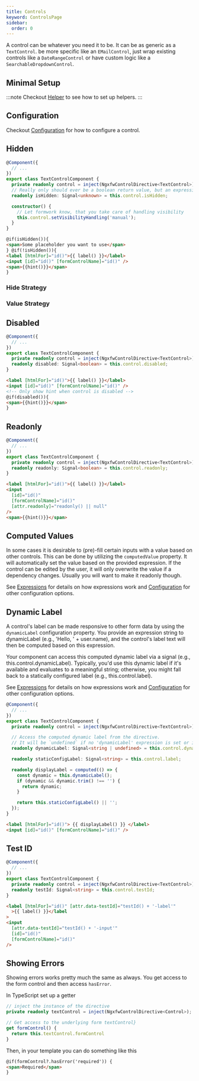 ```yaml
---
title: Controls
keyword: ControlsPage
sidebar:
  order: 0
---
```




A control can be whatever you need it to be. It can be as generic as a `TextControl`. be more specific like an `EMailControl`, just wrap existing controls like a `DateRangeControl` or have custom logic like a `SearchableDropdownControl`.

## Minimal Setup

:::note
Checkout [Helper](/guides/improvements#Helper) to see how to set up helpers.
:::

<ControlSetup />

## Configuration

Checkout [Configuration](/guides/configuration) for how to configure a control.

## Hidden

<HiddenExplanation />

```ts title="text-control.component.ts" group="visibility"
@Component({
  // ...
})
export class TextControlComponent {
  private readonly control = inject(NgxfwControlDirective<TextControl>);
  // Really only should ever be a boolean return value, but an expression could also return a number, string or object
  readonly isHidden: Signal<unknown> = this.control.isHidden;

  constructor() {
    // Let formwork know, that you take care of handling visibility
    this.control.setVisibilityHandling('manual');
  }
}
```

```html title="text-control.component.html" group="visibility"
@if(isHidden()){
<span>Some placeholder you want to use</span>
} @if(!isHidden()){
<label [htmlFor]="id()">{{ label() }}</label>
<input [id]="id()" [formControlName]="id()" />
<span>{{hint()}}</span>
}
```

### Hide Strategy

<HideStrategyExplanation />

### Value Strategy

<ValueStrategyExplanation />

## Disabled

<DisabledExplanation />

```ts title="text-control.component.ts" group="disabled"
@Component({
  // ...
})
export class TextControlComponent {
  private readonly control = inject(NgxfwControlDirective<TextControl>);
  readonly disabled: Signal<boolean> = this.control.disabled;
}
```

```html title="text-control.component.html" group="disabled"
<label [htmlFor]="id()">{{ label() }}</label>
<input [id]="id()" [formControlName]="id()" />
<!-- Only show hint when control is disabled -->
@if(disabled()){
<span>{{hint()}}</span>
}
```

## Readonly

<ReadonlyExplanation />

```ts title="text-control.component.ts" group="readonly"
@Component({
  // ...
})
export class TextControlComponent {
  private readonly control = inject(NgxfwControlDirective<TextControl>);
  readonly readonly: Signal<boolean> = this.control.readonly;
}
```

```html title="text-control.component.html" group="readonly"
<label [htmlFor]="id()">{{ label() }}</label>
<input
  [id]="id()"
  [formControlName]="id()"
  [attr.readonly]="readonly() || null"
/>
<span>{{hint()}}</span>
```

## Computed Values

In some cases it is desirable to (pre)-fill certain inputs with a value based on other controls. This can be done by utilizing the `computedValue` property. It will automatically set the value based on the provided expression. If the control can be edited by the user, it will only overwrite the value if a dependency changes. Usually you will want to make it readonly though.

See [Expressions](/guides/expressions) for details on how expressions work and [Configuration](/guides/configuration#control) for other configuration options.

## Dynamic Label

A control's label can be made responsive to other form data by using the `dynamicLabel` configuration property. You provide an expression string to dynamicLabel (e.g., 'Hello, ' + user.name), and the control's label text will then be computed based on this expression.

Your component can access this computed dynamic label via a signal (e.g., this.control.dynamicLabel). Typically, you'd use this dynamic label if it's available and evaluates to a meaningful string; otherwise, you might fall back to a statically configured label (e.g., this.control.label).

See [Expressions](/guides/expressions) for details on how expressions work and [Configuration](/guides/configuration#control) for other configuration options.

```ts title="text-control.component.ts" group="dynamic-label"
@Component({
  // ...
})
export class TextControlComponent {
  private readonly control = inject(NgxfwControlDirective<TextControl>);

  // Access the computed dynamic label from the directive.
  // It will be `undefined` if no 'dynamicLabel' expression is set or if it doesn't resolve to a string.
  readonly dynamicLabel: Signal<string | undefined> = this.control.dynamicLabel;

  readonly staticConfigLabel: Signal<string> = this.control.label;

  readonly displayLabel = computed(() => {
    const dynamic = this.dynamicLabel();
    if (dynamic && dynamic.trim() !== '') {
      return dynamic;
    }

    return this.staticConfigLabel() || '';
  });
}
```

```html title="text-control.component.html" group="dynamic-label"
<label [htmlFor]="id()"> {{ displayLabel() }} </label>
<input [id]="id()" [formControlName]="id()" />
```

## Test ID

<TestId />

```ts title="text-control.component.ts" group="testid"
@Component({
  // ...
})
export class TextControlComponent {
  private readonly control = inject(NgxfwControlDirective<TextControl>);
  readonly testId: Signal<string> = this.control.testId;
}
```

```html title="text-control.component.html" group="testid"
<label [htmlFor]="id()" [attr.data-testId]="testId() + '-label'"
  >{{ label() }}</label
>
<input
  [attr.data-testId]="testId() + '-input'"
  [id]="id()"
  [formControlName]="id()"
/>
```

## Showing Errors

Showing errors works pretty much the same as always. You get access to the form control and then access `hasError`.

In TypeScript set up a getter

```ts
// inject the instance of the directive
private readonly textControl = inject(NgxfwControlDirective<Control>);

// Get access to the underlying form textControl}
get formControl() {
  return this.textControl.formControl
}
```

Then, in your template you can do something like this

```html
@if(formControl?.hasError('required')) {
<span>Required</span>
}
```
